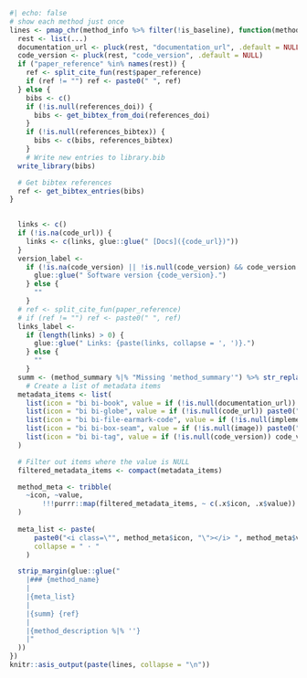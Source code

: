 ```r
#| echo: false
# show each method just once
lines <- pmap_chr(method_info %>% filter(!is_baseline), function(method_name, method_summary, method_description, references_doi, references_bibtex, code_url, code_version,  implementation_url, image, ...) {
  rest <- list(...)
  documentation_url <- pluck(rest, "documentation_url", .default = NULL)
  code_version <- pluck(rest, "code_version", .default = NULL)
  if ("paper_reference" %in% names(rest)) {
    ref <- split_cite_fun(rest$paper_reference)
    if (ref != "") ref <- paste0(" ", ref)
  } else {
    bibs <- c()
    if (!is.null(references_doi)) {
      bibs <- get_bibtex_from_doi(references_doi)
    }
    if (!is.null(references_bibtex)) {
      bibs <- c(bibs, references_bibtex)
    }
    # Write new entries to library.bib
  write_library(bibs)

  # Get bibtex references
  ref <- get_bibtex_entries(bibs)
}
  

  links <- c()
  if (!is.na(code_url)) {
    links <- c(links, glue::glue(" [Docs]({code_url})"))
  }
  version_label <- 
    if (!is.na(code_version) || !is.null(code_version) && code_version != "missing-version") {
      glue::glue(" Software version {code_version}.")
    } else {
      ""
    }
  # ref <- split_cite_fun(paper_reference)
  # if (ref != "") ref <- paste0(" ", ref)
  links_label <-
    if (length(links) > 0) {
      glue::glue(" Links: {paste(links, collapse = ', ')}.")
    } else {
      ""
    }
  summ <- (method_summary %|% "Missing 'method_summary'") %>% str_replace_all("\\n", " ") %>% str_replace_all("\\. *$", "")
    # Create a list of metadata items
  metadata_items <- list(
    list(icon = "bi bi-book", value = if (!is.null(documentation_url)) paste0("[docs](", documentation_url, ")") else NULL),
    list(icon = "bi bi-globe", value = if (!is.null(code_url)) paste0("[source](", code_url, ")") else NULL),
    list(icon = "bi bi-file-earmark-code", value = if (!is.null(implementation_url)) paste0("[implementation](", implementation_url, ")") else NULL),
    list(icon = "bi bi-box-seam", value = if (!is.null(image)) paste0("[container](", image, ")") else NULL),
    list(icon = "bi bi-tag", value = if (!is.null(code_version)) code_version else NULL)
  )

  # Filter out items where the value is NULL
  filtered_metadata_items <- compact(metadata_items)

  method_meta <- tribble(
    ~icon, ~value,
        !!!purrr::map(filtered_metadata_items, ~ c(.x$icon, .x$value)) %>% unlist() %>% matrix(ncol = 2, byrow = TRUE)
  )
  
  meta_list <- paste(
      paste0("<i class=\"", method_meta$icon, "\"></i> ", method_meta$value),
      collapse = " · "
    )

  strip_margin(glue::glue("
    |### {method_name}
    |
    |{meta_list}
    |
    |{summ} {ref}
    |
    |{method_description %|% ''}
    |"
  ))
})
knitr::asis_output(paste(lines, collapse = "\n"))
```
